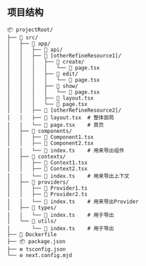 ## 项目结构

```text
📦 projectRoot/
├── 📂 src/
│   ├── 📂 app/
│   │   ├── 📂 api/
│   │   ├── 📂 [otherRefineResource1]/
│   │   │   ├── 📂 create/
│   │   │   │   └── 📄 page.tsx
│   │   │   ├── 📂 edit/
│   │   │   │   └── 📄 page.tsx
│   │   │   ├── 📂 show/
│   │   │   │   └── 📄 page.tsx
│   │   │   ├── 📄 layout.tsx
│   │   │   └── 📄 page.tsx
│   │   ├── 📂 [otherRefineResource2]/
│   │   ├── 📄 layout.tsx  # 整体部局
│   │   └── 📄 page.tsx    # 首页
│   ├── 📂 components/
│   │   ├── 📄 Component1.tsx
│   │   ├── 📄 Component2.tsx
│   │   └── 📄 index.ts    # 用来导出组件
│   ├── 📂 contexts/
│   │   ├── 📄 Context1.tsx
│   │   ├── 📄 Context2.tsx
│   │   └── 📄 index.ts    # 用来导出上下文
│   ├── 📂 providers/
│   │   ├── 📄 Provider1.ts
│   │   ├── 📄 Provider2.ts
│   │   └── 📄 index.ts    # 用来导出Provider
│   ├── 📂 types/
│   │   └── 📄 index.ts    # 用于导出
│   └── 📂 utils/
│       └── 📄 index.ts    # 用于导出
├── 🐳 Dockerfile
├── 📦 package.json
├── ⚙️ tsconfig.json
└── ⚙️ next.config.mjd
```
